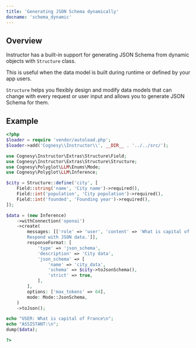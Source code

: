 ```yaml
---
title: 'Generating JSON Schema dynamically'
docname: 'schema_dynamic'
---
```


## Overview

Instructor has a built-in support for generating JSON Schema from
dynamic objects with `Structure` class.

This is useful when the data model is built during runtime or defined
by your app users.

`Structure` helps you flexibly design and modify data models that
can change with every request or user input and allows you to generate
JSON Schema for them.

## Example

```php
<?php
$loader = require 'vendor/autoload.php';
$loader->add('Cognesy\\Instructor\\', __DIR__ . '../../src/');

use Cognesy\Instructor\Extras\Structure\Field;
use Cognesy\Instructor\Extras\Structure\Structure;
use Cognesy\Polyglot\LLM\Enums\Mode;
use Cognesy\Polyglot\LLM\Inference;

$city = Structure::define('city', [
    Field::string('name', 'City name')->required(),
    Field::int('population', 'City population')->required(),
    Field::int('founded', 'Founding year')->required(),
]);

$data = (new Inference)
    ->withConnection('openai')
    ->create(
        messages: [['role' => 'user', 'content' => 'What is capital of France? \
        Respond with JSON data.']],
        responseFormat: [
            'type' => 'json_schema',
            'description' => 'City data',
            'json_schema' => [
                'name' => 'city_data',
                'schema' => $city->toJsonSchema(),
                'strict' => true,
            ],
        ],
        options: ['max_tokens' => 64],
        mode: Mode::JsonSchema,
    )
    ->toJson();

echo "USER: What is capital of France\n";
echo "ASSISTANT:\n";
dump($data);

?>
```
